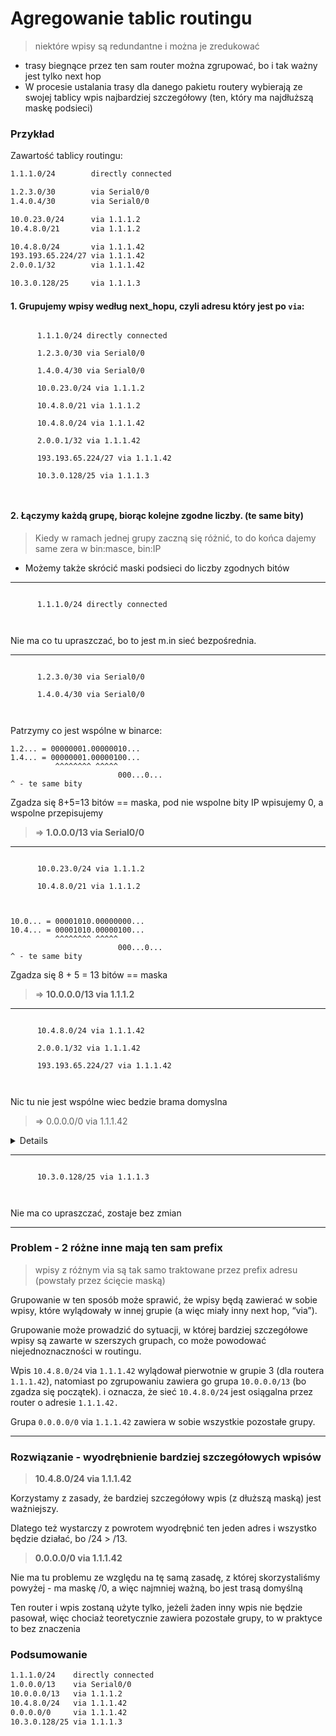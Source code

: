 
# Agregowanie tablic routingu

> niektóre wpisy są redundantne i można je zredukować

- trasy biegnące przez ten sam router można zgrupować, bo i tak ważny jest tylko next hop
- W procesie ustalania trasy dla danego pakietu routery wybierają ze swojej tablicy wpis najbardziej szczegółowy (ten, który ma najdłuższą maskę podsieci)

### Przykład

Zawartość tablicy routingu:

```bash
1.1.1.0/24        directly connected

1.2.3.0/30        via Serial0/0
1.4.0.4/30        via Serial0/0

10.0.23.0/24      via 1.1.1.2
10.4.8.0/21       via 1.1.1.2

10.4.8.0/24       via 1.1.1.42
193.193.65.224/27 via 1.1.1.42
2.0.0.1/32        via 1.1.1.42

10.3.0.128/25     via 1.1.1.3
```

#### 1. Grupujemy wpisy **według next_hopu**, czyli adresu który jest po `via`:

<Callout type="info" emoji="">

 <code>
      <span style={{ color: 'red' }}>1.1.1.0/24 directly connected</span><br />
      <span style={{ color: 'violet' }}>1.2.3.0/30 via Serial0/0</span><br />
      <span style={{ color: 'violet' }}>1.4.0.4/30 via Serial0/0</span><br />
      <span style={{ color: 'cyan' }}>10.0.23.0/24 via 1.1.1.2</span><br />
      <span style={{ color: 'cyan' }}>10.4.8.0/21 via 1.1.1.2</span><br />
      <span style={{ color: 'green' }}>10.4.8.0/24 via 1.1.1.42</span><br />
      <span style={{ color: 'green' }}>2.0.0.1/32 via 1.1.1.42</span><br />
      <span style={{ color: 'green' }}>193.193.65.224/27 via 1.1.1.42</span><br />
      <span style={{ color: 'orange' }}>10.3.0.128/25 via 1.1.1.3   </span><br />
  </code>

</Callout>

#### 2. **Łączymy każdą grupę**, biorąc kolejne zgodne liczby. (**te same bity**)

> Kiedy w ramach jednej grupy zaczną się różnić, to do końca dajemy same zera w bin:masce, bin:IP

- Możemy także skrócić maski podsieci do liczby zgodnych bitów

---

<Callout type="info" emoji="">

 <code>
      <span style={{ color: 'red' }}>1.1.1.0/24 directly connected</span><br />
  </code>

</Callout>

Nie ma co tu upraszczać, bo to jest m.in sieć bezpośrednia.

---

<Callout type="info" emoji="">

 <code>
      <span style={{ color: 'violet' }}>1.2.3.0/30 via Serial0/0</span><br />
      <span style={{ color: 'violet' }}>1.4.0.4/30 via Serial0/0</span><br />
  </code>

</Callout>

Patrzymy co jest wspólne w binarce:

```
1.2... = 00000001.00000010...
1.4... = 00000001.00000100...
          ^^^^^^^^ ^^^^^
                        000...0...
^ - te same bity
```

Zgadza się 8+5=13 bitów == maska, pod nie wspolne bity IP wpisujemy 0, a wspolne przepisujemy

> => **1.0.0.0/13 via Serial0/0**

---

<Callout type="info" emoji="">

 <code>
      <span style={{ color: 'cyan' }}>10.0.23.0/24 via 1.1.1.2</span><br />
      <span style={{ color: 'cyan' }}>10.4.8.0/21 via 1.1.1.2</span><br />
  </code>

</Callout>

```
10.0... = 00001010.00000000...
10.4... = 00001010.00000100...
          ^^^^^^^^ ^^^^^
                        000...0...
^ - te same bity
```

Zgadza się 8 + 5 = 13 bitów == maska

> => **10.0.0.0/13 via 1.1.1.2**

---

<Callout type="info" emoji="">

 <code>
      <span style={{ color: 'green' }}>10.4.8.0/24 via 1.1.1.42</span><br />
      <span style={{ color: 'green' }}>2.0.0.1/32 via 1.1.1.42</span><br />
      <span style={{ color: 'green' }}>193.193.65.224/27 via 1.1.1.42</span><br />
  </code>

</Callout>

Nic tu nie jest wspólne wiec bedzie brama domyslna

> => 0.0.0.0/0 via 1.1.1.42

<Details summary='chwila dla debila:'>

```
10.4.8.0       = 00001010.00000100.00001000.00000000
10.3.0.128     = 00001010.00000011.00000000.10000000
193.193.65.224 = 11000001.11000001.01000001.11100000

^ - te same bity - czyli nic
```

No nima wiec 0/0

</Details>

---

<Callout type="info" emoji="">

 <code>
      <span style={{ color: 'orange' }}>10.3.0.128/25 via 1.1.1.3</span><br />
  </code>

</Callout>

Nie ma co upraszczać, zostaje bez zmian

---

### Problem - 2 różne inne mają ten sam prefix

> wpisy z różnym via są tak samo traktowane przez prefix adresu (powstały przez ścięcie maską)

Grupowanie w ten sposób może sprawić, że wpisy będą zawierać w sobie wpisy, które wylądowały w innej grupie (a więc miały inny next hop, “via”).

Grupowanie może prowadzić do sytuacji, w której bardziej szczegółowe wpisy są zawarte w szerszych grupach, co może powodować niejednoznaczności w routingu.

Wpis `10.4.8.0/24` via `1.1.1.42` wylądował pierwotnie w grupie 3 (dla routera `1.1.1.42`), natomiast po zgrupowaniu zawiera go grupa `10.0.0.0/13` (bo zgadza się początek). i oznacza, że sieć `10.4.8.0/24` jest osiągalna przez router o adresie `1.1.1.42.`

Grupa `0.0.0.0/0` via `1.1.1.42` zawiera w sobie wszystkie pozostałe grupy.

---

### Rozwiązanie - wyodrębnienie bardziej szczegółowych wpisów

> **10.4.8.0/24 via 1.1.1.42**

Korzystamy z zasady, że bardziej szczegółowy wpis (z dłuższą maską) jest ważniejszy.

Dlatego też wystarczy z powrotem wyodrębnić ten jeden adres i wszystko będzie działać, bo /24 > /13.

> **0.0.0.0/0 via 1.1.1.42**

Nie ma tu problemu ze względu na tę samą zasadę, z której skorzystaliśmy powyżej - ma maskę /0, a więc najmniej ważną, bo jest trasą domyślną

Ten router i wpis zostaną użyte tylko, jeżeli żaden inny wpis nie będzie pasował, więc chociaż teoretycznie zawiera pozostałe grupy, to w praktyce to bez znaczenia

### Podsumowanie

```bash
1.1.1.0/24    directly connected
1.0.0.0/13    via Serial0/0
10.0.0.0/13   via 1.1.1.2
10.4.8.0/24   via 1.1.1.42
0.0.0.0/0     via 1.1.1.42
10.3.0.128/25 via 1.1.1.3
```
